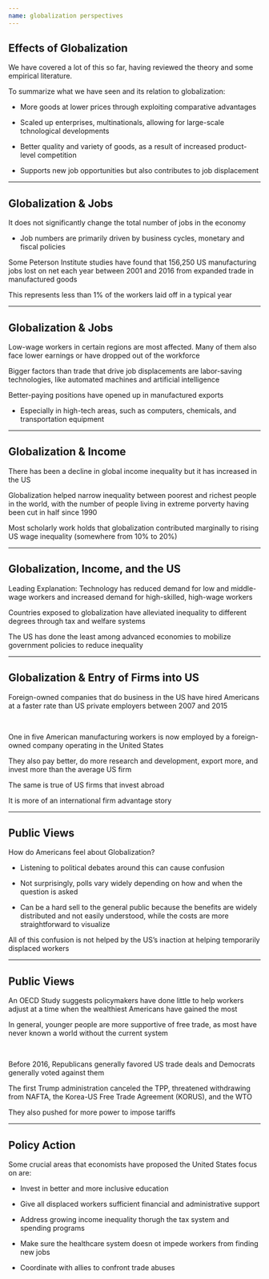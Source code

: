 ```yaml
---
name: globalization perspectives
---
```


## Effects of Globalization

We have covered a lot of this so far, having reviewed the theory and some empirical literature. 

To summarize what we have seen and its relation to [globalization]{.hp}:

::: {.fragment}
- More goods at lower prices through exploiting comparative advantages

- Scaled up enterprises, multinationals, allowing for large-scale tchnological developments

- Better quality and variety of goods, as a result of increased product-level competition

- Supports new job opportunities but also contributes to job displacement
:::

---

## Globalization & Jobs

It does [not significantly change]{.h} the total number of jobs in the economy

- Job numbers are primarily driven by business cycles, monetary and fiscal policies

::: {.fragment}
Some [Peterson Institute studies]{.hp} have found that 156,250 US manufacturing jobs lost on net each year between 2001 and 2016 from expanded trade in manufactured goods

This represents [less than 1%]{.hp} of the workers laid off in a typical year
:::

---

## Globalization & Jobs

[Low-wage workers]{.hp} in certain regions are most affected. 
Many of them also face lower earnings or have dropped out of the workforce

::: {.fragment}
[Bigger factors]{.hp} than trade that drive job displacements are labor-saving technologies, like automated machines and artificial intelligence
:::

::: {.fragment}
Better-paying positions have opened up in manufactured exports

- Especially in [high-tech areas]{.hp}, such as computers, chemicals, and transportation equipment
:::

---

## Globalization & Income

There has been a decline in global income inequality but [it has increased in the US]{.hp}

Globalization helped narrow inequality between poorest and richest people in the world, with the number of people living in [extreme porverty]{.h} having been cut in half since 1990

Most scholarly work holds that globalization contributed marginally to rising US wage inequality (somewhere from 10% to 20%)

---

## Globalization, Income, and the US

[Leading Explanation:]{.h} Technology has reduced demand for low and middle-wage workers and increased demand for high-skilled, high-wage workers

Countries exposed to globalization have alleviated inequality to different degrees through tax and welfare systems

The US has done [the least among advanced economies]{.hp} to mobilize government policies [to reduce inequality]{.hp}

---

## Globalization & Entry of Firms into US 

[Foreign-owned companies]{.hp} that do business in the US have hired Americans at a [faster rate than US private employers]{.h} between 2007 and 2015

<br>

::: {.fragment}
One in five American manufacturing workers is now employed by a foreign-owned company operating in the United States

They also pay better, do [more research and development, export more, and invest more]{.h} than the average US firm
:::

::: {.fragment}
[The same is true of US firms that invest abroad]{.hp}

[It is more of an international firm advantage story]{.hp}
:::
---

## Public Views

[How do Americans feel about Globalization?]{.hp .align-center}

::: {.incremental}
- Listening to political debates around this can cause confusion

- Not surprisingly, polls vary widely depending on how and when the question is asked

- Can be a hard sell to the general public because the benefits are widely distributed and not easily understood, while the costs are more straightforward to visualize
:::

::: {.fragment}
[All of this confusion is not helped by the US's inaction at helping temporarily displaced workers]{.hp .align-center}
:::

---

## Public Views

An [OECD Study]{.hp} suggests policymakers have done [little to help workers adjust]{.hp} at a time when the [wealthiest Americans have gained the most]{.h}

::: {.fragment}
In general, [younger people]{.h} are [more supportive of free trade]{.hp}, as most have never known a world without the current system
:::

<br>

::: {.fragment}
Before 2016, [Republicans]{.h} generally [favored US trade deals]{.hp} and [Democrats]{.h} generally [voted against them]{.h}

The first Trump administration canceled the TPP, threatened withdrawing from NAFTA, the Korea-US Free Trade Agreement (KORUS), and the WTO

They also pushed for more power to impose tariffs
:::

---

## Policy Action

Some crucial areas that economists have proposed the United States focus on are:

- Invest in better and more inclusive education

- Give all displaced workers sufficient financial and administrative support

- Address growing income inequality thorugh the tax system and spending programs

- Make sure the healthcare system doesn ot impede workers from finding new jobs

- Coordinate with allies to confront trade abuses